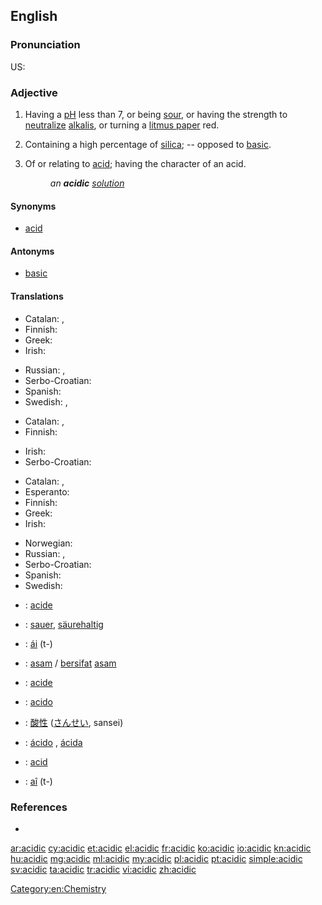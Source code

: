 ==English==

===Pronunciation===
US: {{enPR|ə sĭd ĭk}}

===Adjective===
{{en-adj|more}}

# {{chemistry}} Having a [[pH]] less than 7, or being [[sour]], or having the strength to [[neutralize]] [[alkali]]s, or turning a [[litmus paper]] red.
# {{mineralogy}} Containing a high percentage of [[silica]]; -- opposed to [[basic]].
# Of or relating to [[acid]]; having the character of an acid.
#: ''an '''acidic''' [[solution]]''

====Synonyms====
* [[acid#Adjective|acid]]

====Antonyms====
* [[basic]]

====Translations====
{{trans-top|chemistry: having pH less than 7}}
* Catalan: {{t-|ca|àcid|m}}, {{t-|ca|àcida|f}}
* Finnish: {{t+|fi|hapan}}
* Greek: {{t+|el|όξινος|tr=óxinos|sc=Grek}}
* Irish: {{t-|ga|aigéadach}}
{{trans-mid}}
* Russian: {{t+|ru|кислотный|tr=kislótnyj}}, {{t+|ru|кислый|tr=kíslyj}}
* Serbo-Croatian: {{t-|sh|kiseo|alt=kȉseo}}
* Spanish: {{t+|es|ácido}}
* Swedish: {{t+|sv|sur}}, {{t+|sv|syrlig}}
{{trans-bottom}}

{{trans-top|mineralogy: containing a high percentage of silica}}
* Catalan: {{t-|ca|àcid|m}}, {{t-|ca|àcida|f}}
* Finnish: {{t+|fi|hapan}}
{{trans-mid}}
* Irish: {{t-|ga|aigéadach}}
* Serbo-Croatian: {{t-|sh|kiseo|alt=kȉseo}}
{{trans-bottom}}

{{trans-top|of or relating to acid}}
* Catalan: {{t-|ca|àcid|m}}, {{t-|ca|àcida|f}}
* Esperanto: {{t-|eo|acida}}
* Finnish: {{t+|fi|hapan}}
* Greek: {{t+|el|όξινος|tr=óxinos|sc=Grek}}
* Irish: {{t-|ga|aigéadach}}
{{trans-mid}}
* Norwegian: {{t-|no|syrlig}}
* Russian: {{t+|ru|кислотный|tr=kislótnyj}}, {{t+|ru|кислый|tr=kíslyj}}
* Serbo-Croatian: {{t-|sh|kiselinski|alt=kisèlīnskī}}
* Spanish: {{t+|es|ácido}}
* Swedish: {{t-|sv|syra-}}
{{trans-bottom}}

{{checktrans-top}}
* {{ttbc|fr}}: [[acide]]
* {{ttbc|de}}: [[sauer]], [[säurehaltig]]
* {{ttbc|gn}}: [[ái]] (t-)
* {{ttbc|id}}: [[asam]] / [[sifat|bersifat]] [[asam]]
* {{ttbc|ia}}: [[acide]]
{{trans-mid}}
* {{ttbc|it}}: [[acido]]
* {{ttbc|ja}}: [[酸性]] ([[さんせい]], sansei)
* {{ttbc|pt}}: [[ácido]] {{m}}, [[ácida]] {{f}}
* {{ttbc|ro}}: [[acid#Romanian|acid]]
* {{ttbc|tpn}}: [[aî]] (t-)
{{trans-bottom}}

===References===
* {{R:Webster 1913}}

[[Category:en:Chemistry]]

[[ar:acidic]]
[[cy:acidic]]
[[et:acidic]]
[[el:acidic]]
[[fr:acidic]]
[[ko:acidic]]
[[io:acidic]]
[[kn:acidic]]
[[hu:acidic]]
[[mg:acidic]]
[[ml:acidic]]
[[my:acidic]]
[[pl:acidic]]
[[pt:acidic]]
[[simple:acidic]]
[[sv:acidic]]
[[ta:acidic]]
[[tr:acidic]]
[[vi:acidic]]
[[zh:acidic]]